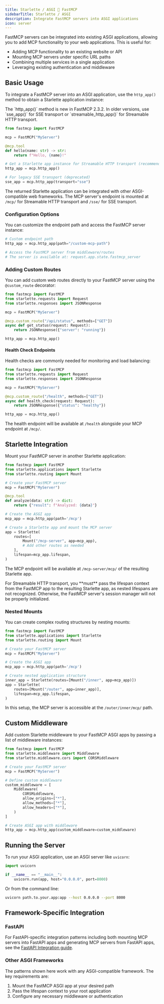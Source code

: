 ```yaml
---
title: Starlette / ASGI 🤝 FastMCP
sidebarTitle: Starlette / ASGI
description: Integrate FastMCP servers into ASGI applications
icon: server
---
```



<VersionBadge version="2.3.1" />

FastMCP servers can be integrated into existing ASGI applications, allowing you to add MCP functionality to your web applications. This is useful for:

- Adding MCP functionality to an existing website or API
- Mounting MCP servers under specific URL paths
- Combining multiple services in a single application
- Leveraging existing authentication and middleware

## Basic Usage

To integrate a FastMCP server into an ASGI application, use the `http_app()` method to obtain a Starlette application instance:

<Tip>
The `http_app()` method is new in FastMCP 2.3.2. In older versions, use `sse_app()` for SSE transport or `streamable_http_app()` for Streamable HTTP transport.
</Tip>

```python
from fastmcp import FastMCP

mcp = FastMCP("MyServer")

@mcp.tool
def hello(name: str) -> str:
    return f"Hello, {name}!"

# Get a Starlette app instance for Streamable HTTP transport (recommended)
http_app = mcp.http_app()

# For legacy SSE transport (deprecated)
sse_app = mcp.http_app(transport="sse")
```

The returned Starlette application can be integrated with other ASGI-compatible web frameworks. The MCP server's endpoint is mounted at `/mcp/` for Streamable HTTP transport and `/sse/` for SSE transport.

### Configuration Options

You can customize the endpoint path and access the FastMCP server instance:

```python
# Custom endpoint path
http_app = mcp.http_app(path="/custom-mcp-path")

# Access the FastMCP server from middleware/routes
# The server is available at: request.app.state.fastmcp_server
```

### Adding Custom Routes

You can add custom web routes directly to your FastMCP server using the `@custom_route` decorator:

```python
from fastmcp import FastMCP
from starlette.requests import Request
from starlette.responses import JSONResponse

mcp = FastMCP("MyServer")

@mcp.custom_route("/api/status", methods=["GET"])
async def get_status(request: Request):
    return JSONResponse({"server": "running"})

http_app = mcp.http_app()
```

#### Health Check Endpoints

Health checks are commonly needed for monitoring and load balancing:

```python
from fastmcp import FastMCP
from starlette.requests import Request
from starlette.responses import JSONResponse

mcp = FastMCP("MyServer")

@mcp.custom_route("/health", methods=["GET"])
async def health_check(request: Request):
    return JSONResponse({"status": "healthy"})

http_app = mcp.http_app()
```

The health endpoint will be available at `/health` alongside your MCP endpoint at `/mcp/`.

## Starlette Integration

Mount your FastMCP server in another Starlette application:

```python
from fastmcp import FastMCP
from starlette.applications import Starlette
from starlette.routing import Mount

# Create your FastMCP server
mcp = FastMCP("MyServer")

@mcp.tool
def analyze(data: str) -> dict:
    return {"result": f"Analyzed: {data}"}

# Create the ASGI app
mcp_app = mcp.http_app(path='/mcp')

# Create a Starlette app and mount the MCP server
app = Starlette(
    routes=[
        Mount("/mcp-server", app=mcp_app),
        # Add other routes as needed
    ],
    lifespan=mcp_app.lifespan,
)
```

The MCP endpoint will be available at `/mcp-server/mcp/` of the resulting Starlette app.

<Warning>
For Streamable HTTP transport, you **must** pass the lifespan context from the FastMCP app to the resulting Starlette app, as nested lifespans are not recognized. Otherwise, the FastMCP server's session manager will not be properly initialized.
</Warning>

### Nested Mounts

You can create complex routing structures by nesting mounts:

```python
from fastmcp import FastMCP
from starlette.applications import Starlette
from starlette.routing import Mount

# Create your FastMCP server
mcp = FastMCP("MyServer")

# Create the ASGI app
mcp_app = mcp.http_app(path='/mcp')

# Create nested application structure
inner_app = Starlette(routes=[Mount("/inner", app=mcp_app)])
app = Starlette(
    routes=[Mount("/outer", app=inner_app)],
    lifespan=mcp_app.lifespan,
)
```

In this setup, the MCP server is accessible at the `/outer/inner/mcp/` path.

## Custom Middleware

<VersionBadge version="2.3.2" />

Add custom Starlette middleware to your FastMCP ASGI apps by passing a list of middleware instances:

```python
from fastmcp import FastMCP
from starlette.middleware import Middleware
from starlette.middleware.cors import CORSMiddleware

# Create your FastMCP server
mcp = FastMCP("MyServer")

# Define custom middleware
custom_middleware = [
    Middleware(
        CORSMiddleware,
        allow_origins=["*"],
        allow_methods=["*"],
        allow_headers=["*"],
    )
]

# Create ASGI app with middleware
http_app = mcp.http_app(custom_middleware=custom_middleware)
```

## Running the Server

To run your ASGI application, use an ASGI server like `uvicorn`:

```python
import uvicorn

if __name__ == "__main__":
    uvicorn.run(app, host="0.0.0.0", port=8000)
```

Or from the command line:

```bash
uvicorn path.to.your.app:app --host 0.0.0.0 --port 8000
```

## Framework-Specific Integration

### FastAPI

For FastAPI-specific integration patterns including both mounting MCP servers into FastAPI apps and generating MCP servers from FastAPI apps, see the [FastAPI Integration guide](/en/integrations/fastapi).

### Other ASGI Frameworks

The patterns shown here work with any ASGI-compatible framework. The key requirements are:

1. Mount the FastMCP ASGI app at your desired path
2. Pass the lifespan context to your root application
3. Configure any necessary middleware or authentication

